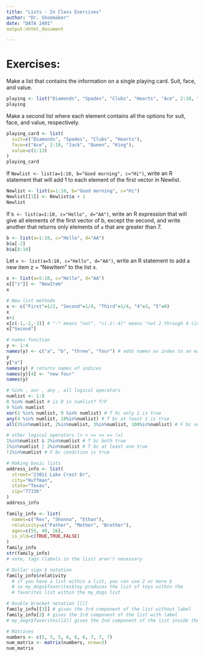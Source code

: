 ```yaml
---
title: "Lists - In Class Exercises"
author: "Dr. Shoemaker"
date: "DATA 2401"
output:nhtml_document

---
```


# Exercises: 

Make a list that contains the information on a single playing card. Suit, face, and value. 

```r
playing <- list("Diamonds", "Spades", "Clubs", "Hearts", "Ace", 2:10, "Jack", "Queen", "King", 1:13)
playing
```


Make a second list where each element contains all the options for suit, face, and value, respectively. 

```r
playing_card <- list(
  suit=c("Diamonds", "Spades", "Clubs", "Hearts"),
  face=c("Ace", 2:10, "Jack", "Queen", "King"),
  value=c(1:13)
)
playing_card

```


If `Newlist <- list(a=1:10, b="Good morning", c="Hi")`, write an R statement that will add 1 to each element of the first vector in Newlist.

```r
Newlist <- list(a=1:10, b="Good morning", c="Hi")
Newlist[[1]] <- Newlist$a + 1
Newlist
```

If `b <- list(a=1:10, c="Hello", d="AA")`, write an R expression that will give all elements of the first vector of b, except the second, and write another that returns only elements of `a` that are greater than 7.

```r
b <- list(a=1:10, c="Hello", d="AA")
b$a[-2]
b$a[8:10]

```

Let `x <- list(a=5:10, c="Hello", d="AA")`, write an R statement to add a new item z = "NewItem" to the list x.

```r
x <- list(a=5:10, c="Hello", d="AA")
x[["z"]] <- "NewItem"
x

```


```r
# New list methods
x <- c("First"=1/2, "Second"=1/4, "Third"=1/4, "4"=3, "5"=0)
x
x+1
x[c(-1,-2,-3)] # "-" means "not", "c(-2:-4)" means "not 2 through 4 (inclusive)"
x["Second"]

# names function
y <- 1:4
names(y) <- c("a", "b", "three", "four") # adds names as index to an existing list
y
y["a"]
names(y) # returns names of indices
names(y)[4] <- "new four"
names(y)

# %in% , xor , any , all logical operators
numlist <- 1:8
8 %in% numlist # is 8 in numlist? T/F
9 %in% numlist
xor(1 %in% numlist, 9 %in% numlist) # T bc only 1 is true
any(4 %in% numlist, 10%in%numlist) # T bc at least 1 is true
all(1%in%numlist, 2%in%numlist, 3%in%numlist, 100%in%numlist) # F bc not all true

# other logical operators (> < >= <= == !=)
1%in%numlist & 2%in%numlist # T bc both true
1%in%numlist | 2%in%numlist # T bc at least one true
!1%in%numlist # F bc condition is true

# Making basic lists
address_info <- list(
  street="23011 Lake Crest Dr",
  city="Huffman",
  state="Texas",
  zip="77336"
)
address_info

family_info <- list(
  names=c("Rex", "Shonna", "Ethan"),
  relativity=c("Father", "Mother", "Brother"),
  ages=c(55, 49, 16),
  is_old=c(TRUE,TRUE,FALSE)
)
family_info
str(family_info)
# note, tags (labels in the list) aren't necessary

# Dollar sign $ notation
family_info$relativity
  # if you have a list within a list, you can use 2 or more $
  # ie my_dogs$favorites$toy produces the list of toys within the 
  # favorites list within the my_dogs list

# Double bracket notation [[]]
family_info[[3]] # gives the 3rd component of the list without label
family_info[3] # gives the 3rd component of the list with label
# my_dogs$favorites[[2]] gives the 2nd component of the list inside the list

# Matrices
numbers <- c(5, 5, 5, 6, 6, 6, 7, 7, 7)
num_matrix <- matrix(numbers, nrow=3)
num_matrix
```

